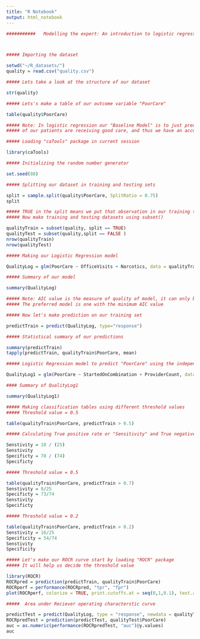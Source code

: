 ```yaml
---
title: "R Notebook"
output: html_notebook
---
```


```r
###########   Modelling the expert: An introduction to logistic regression   ############



##### Importing the dataset

setwd("~/R_datasets/")
quality = read.csv("quality.csv")

##### Lets take a look at the structure of our dataset

str(quality)

```

```r
##### Lets's make a table of our outcome variable "PoorCare"

table(quality$PoorCare)

##### Note: In logistic regression our "Baseline Model" is to just predict the more frequent outcome. So for our dataset we predict that all
##### of our patients are receiving good care, and thus we have an accuracy of about 75%.
```

```r
##### Loading "caTools" package in current session

library(caTools)

##### Initializing the random number generator

set.seed(88)
```

```r
##### Splitting our dataset in training and testing sets

split = sample.split(quality$PoorCare, SplitRatio = 0.75)
split

```

```r
##### TRUE in the split means we put that observation in our training test, and FALSE means we put that observation in our testing set.
##### Now make training and testing datasets using subset()

qualityTrain = subset(quality, split == TRUE)
qualityTest = subset(quality,split == FALSE )
nrow(qualityTrain)
nrow(qualityTest)
```

```r
##### Making our Logistic Regression model

QualityLog = glm(PoorCare ~ OfficeVisits + Narcotics, data = qualityTrain, family = binomial)

##### Summary of our model

summary(QualityLog)

##### Note: AIC value is the measure of quality of model, it can only be compared between models on the same dataset.
##### The preferred model is one with the minimum AIC value

```

```r
##### Now let's make prediction on our training set

predictTrain = predict(QualityLog, type="response")

##### Statistical summary of our predictions

summary(predictTrain)
tapply(predictTrain, qualityTrain$PoorCare, mean)
```

```r
##### Logistic Regression model to predict "PoorCare" using the independent variables "StartedOnCombination" and "ProviderCount"

QualityLog1 = glm(PoorCare ~ StartedOnCombination + ProviderCount, data = qualityTrain, family = binomial)

#### Summary of QualityLog1

summary(QualityLog1)
```

```r
##### Making classification tables using different threshold values
##### Threshold value = 0.5

table(qualityTrain$PoorCare, predictTrain > 0.5)

##### Calculating True positive rate or "Sensitivity" and True negative rate or "Specificity"

Senstivity = 10 / (25)
Senstivity
Specificty = 70 / (74)
Specificty

##### Threshold value = 0.5

table(qualityTrain$PoorCare, predictTrain > 0.7)
Senstivity = 8/25
Specificty = 73/74
Senstivity
Specificty

##### Threshold value = 0.2

table(qualityTrain$PoorCare, predictTrain > 0.2)
Senstivity = 16/25
Specificity = 54/74
Senstivity
Specificity


```

```r
##### Let's make our ROCR curve start by loading "ROCR" package
##### It will help us decide the threshold value

library(ROCR)
ROCRpred = prediction(predictTrain, qualityTrain$PoorCare)
ROCRperf = performance(ROCRpred, "tpr", "fpr")
plot(ROCRperf, colorize = TRUE, print.cutoffs.at = seq(0,1,0.1), text.adj = c(-0.2,1.7))


```

```r
#####  Area under Reciever operating characterstic curve

predictTest = predict(QualityLog, type = "response", newdata = qualityTest)
ROCRpredTest = prediction(predictTest, qualityTest$PoorCare)
auc = as.numeric(performance(ROCRpredTest, "auc")@y.values)
auc
```

